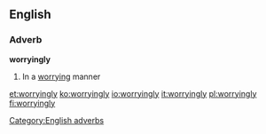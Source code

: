 ==English==

===Adverb===
'''worryingly'''

# In a [[worrying]] manner

[[Category:English adverbs]]

[[et:worryingly]]
[[ko:worryingly]]
[[io:worryingly]]
[[it:worryingly]]
[[pl:worryingly]]
[[fi:worryingly]]